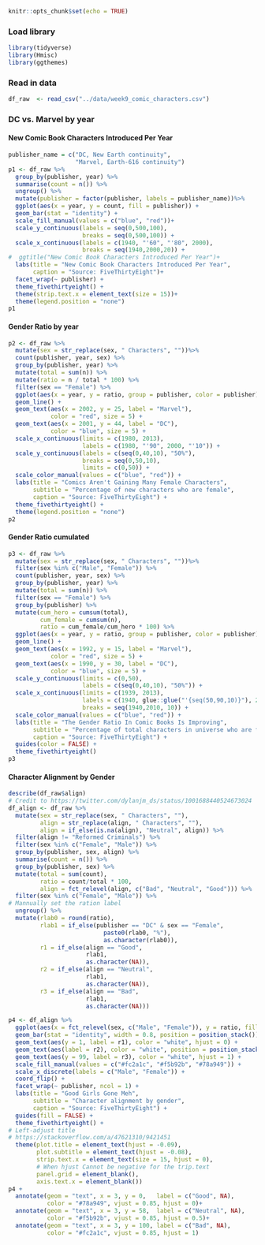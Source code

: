 ```r
knitr::opts_chunk$set(echo = TRUE)
```

### Load library  
```r
library(tidyverse)
library(Hmisc)
library(ggthemes)
```

### Read in data  
```r
df_raw  <- read_csv("../data/week9_comic_characters.csv")
```

### DC vs. Marvel by year 
#### New Comic Book Characters Introduced Per Year  
```r
publisher_name = c("DC, New Earth continuity", 
                   "Marvel, Earth-616 continuity")
p1 <- df_raw %>% 
  group_by(publisher, year) %>% 
  summarise(count = n()) %>% 
  ungroup() %>% 
  mutate(publisher = factor(publisher, labels = publisher_name))%>% 
  ggplot(aes(x = year, y = count, fill = publisher)) +
  geom_bar(stat = "identity") +
  scale_fill_manual(values = c("blue", "red"))+
  scale_y_continuous(labels = seq(0,500,100),
                     breaks = seq(0,500,100)) +
  scale_x_continuous(labels = c(1940, "'60", "'80", 2000),
                     breaks = seq(1940,2000,20)) + 
#  ggtitle("New Comic Book Characters Introduced Per Year")+
  labs(title = "New Comic Book Characters Introduced Per Year",
       caption = "Source: FiveThirtyEight")+
  facet_wrap(~ publisher) +
  theme_fivethirtyeight() +
  theme(strip.text.x = element_text(size = 15))+
  theme(legend.position = "none") 
p1
```

#### Gender Ratio by year      
```r
p2 <- df_raw %>% 
  mutate(sex = str_replace(sex, " Characters", ""))%>% 
  count(publisher, year, sex) %>% 
  group_by(publisher, year) %>% 
  mutate(total = sum(n)) %>%
  mutate(ratio = n / total * 100) %>% 
  filter(sex == "Female") %>% 
  ggplot(aes(x = year, y = ratio, group = publisher, color = publisher)) +
  geom_line() +
  geom_text(aes(x = 2002, y = 25, label = "Marvel"), 
            color = "red", size = 5) + 
  geom_text(aes(x = 2001, y = 44, label = "DC"), 
            color = "blue", size = 5) + 
  scale_x_continuous(limits = c(1980, 2013),
                     labels = c(1980, "'90", 2000, "'10")) + 
  scale_y_continuous(labels = c(seq(0,40,10), "50%"),
                     breaks = seq(0,50,10),
                     limits = c(0,50)) + 
  scale_color_manual(values = c("blue", "red")) +
  labs(title = "Comics Aren't Gaining Many Female Characters",
       subtitle = "Percentage of new characters who are female",
       caption = "Source: FiveThirtyEight") +
  theme_fivethirtyeight() +
  theme(legend.position = "none") 
p2
```


#### Gender Ratio cumulated   
```r
p3 <- df_raw %>% 
  mutate(sex = str_replace(sex, " Characters", ""))%>% 
  filter(sex %in% c("Male", "Female")) %>% 
  count(publisher, year, sex) %>% 
  group_by(publisher, year) %>% 
  mutate(total = sum(n)) %>%
  filter(sex == "Female") %>% 
  group_by(publisher) %>% 
  mutate(cum_hero = cumsum(total),
         cum_female = cumsum(n),
         ratio = cum_female/cum_hero * 100) %>% 
  ggplot(aes(x = year, y = ratio, group = publisher, color = publisher)) + 
  geom_line() + 
  geom_text(aes(x = 1992, y = 15, label = "Marvel"),
            color = "red", size = 5) + 
  geom_text(aes(x = 1990, y = 30, label = "DC"), 
            color = "blue", size = 5) +
  scale_y_continuous(limits = c(0,50),
                     labels = c(seq(0,40,10), "50%")) + 
  scale_x_continuous(limits = c(1939, 2013),
                     labels = c(1940, glue::glue("'{seq(50,90,10)}"), 2010, "'10"),
                     breaks = seq(1940,2010, 10)) + 
  scale_color_manual(values = c("blue", "red")) +
  labs(title = "The Gender Ratio In Comic Books Is Improving",
       subtitle = "Percentage of total characters in universe who are female",
       caption = "Source: FiveThirtyEight") + 
  guides(color = FALSE) + 
  theme_fivethirtyeight() 
p3
```

#### Character Alignment by Gender
```r
describe(df_raw$align)
# Credit to https://twitter.com/dylanjm_ds/status/1001688440524673024
df_align <- df_raw %>% 
  mutate(sex = str_replace(sex, " Characters", ""),
         align = str_replace(align, " Characters", ""),
         align = if_else(is.na(align), "Neutral", align)) %>% 
  filter(align != "Reformed Criminals") %>%
  filter(sex %in% c("Female", "Male")) %>% 
  group_by(publisher, sex, align) %>% 
  summarise(count = n()) %>% 
  group_by(publisher, sex) %>% 
  mutate(total = sum(count),
         ratio = count/total * 100,
         align = fct_relevel(align, c("Bad", "Neutral", "Good"))) %>% 
  filter(sex %in% c("Female", "Male")) %>% 
# Mannually set the ration label
  ungroup() %>% 
  mutate(rlab0 = round(ratio),
         rlab1 = if_else(publisher == "DC" & sex == "Female",
                           paste0(rlab0, "%"),
                           as.character(rlab0)),
         r1 = if_else(align == "Good",
                      rlab1,
                      as.character(NA)),
         r2 = if_else(align == "Neutral",
                      rlab1,
                      as.character(NA)),
         r3 = if_else(align == "Bad",
                      rlab1,
                      as.character(NA))) 

p4 <- df_align %>% 
  ggplot(aes(x = fct_relevel(sex, c("Male", "Female")), y = ratio, fill = align)) + 
  geom_bar(stat = "identity", width = 0.8, position = position_stack()) + 
  geom_text(aes(y = 1, label = r1), color = "white", hjust = 0) + 
  geom_text(aes(label = r2), color = "white", position = position_stack(vjust = 0.5)) +
  geom_text(aes(y = 99, label = r3), color = "white", hjust = 1) +
  scale_fill_manual(values = c("#fc2a1c", "#f5b92b", "#78a949")) + 
  scale_x_discrete(labels = c("Male", "Female")) + 
  coord_flip() + 
  facet_wrap(~ publisher, ncol = 1) + 
  labs(title = "Good Girls Gone Meh",
       subtitle = "Character alignment by gender",
       caption = "Source: FiveThirtyEight") + 
  guides(fill = FALSE) + 
  theme_fivethirtyeight() + 
# Left-adjust title 
# https://stackoverflow.com/a/47621310/9421451
  theme(plot.title = element_text(hjust = -0.09),
        plot.subtitle = element_text(hjust = -0.08),
        strip.text.x = element_text(size = 15, hjust = 0),   
        # When hjust Cannot be negative for the trip.text
        panel.grid = element_blank(), 
        axis.text.x = element_blank())
p4 +
  annotate(geom = "text", x = 3, y = 0,   label = c("Good", NA),    
           color = "#78a949", vjust = 0.85, hjust = 0)+
  annotate(geom = "text", x = 3, y = 58,  label = c("Neutral", NA), 
           color = "#f5b92b", vjust = 0.85, hjust = 0.5)+
  annotate(geom = "text", x = 3, y = 100, label = c("Bad", NA),     
           color = "#fc2a1c", vjust = 0.85, hjust = 1)
```

